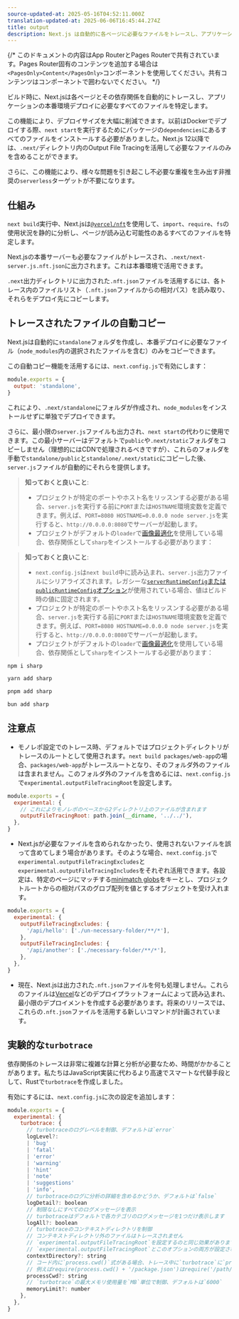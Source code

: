 ```yaml
---
source-updated-at: 2025-05-16T04:52:11.000Z
translation-updated-at: 2025-06-06T16:45:44.274Z
title: output
description: Next.js は自動的に各ページに必要なファイルをトレースし、アプリケーションのデプロイを容易にします。その仕組みについて学びましょう。
---
```


{/* このドキュメントの内容はApp RouterとPages Routerで共有されています。Pages Router固有のコンテンツを追加する場合は`<PagesOnly>Content</PagesOnly>`コンポーネントを使用してください。共有コンテンツはコンポーネントで囲わないでください。 */}

ビルド時に、Next.jsは各ページとその依存関係を自動的にトレースし、アプリケーションの本番環境デプロイに必要なすべてのファイルを特定します。

この機能により、デプロイサイズを大幅に削減できます。以前はDockerでデプロイする際、`next start`を実行するためにパッケージの`dependencies`にあるすべてのファイルをインストールする必要がありました。Next.js 12以降では、`.next/`ディレクトリ内のOutput File Tracingを活用して必要なファイルのみを含めることができます。

さらに、この機能により、様々な問題を引き起こし不必要な重複を生み出す非推奨の`serverless`ターゲットが不要になります。

## 仕組み

`next build`実行中、Next.jsは[`@vercel/nft`](https://github.com/vercel/nft)を使用して、`import`、`require`、`fs`の使用状況を静的に分析し、ページが読み込む可能性のあるすべてのファイルを特定します。

Next.jsの本番サーバーも必要なファイルがトレースされ、`.next/next-server.js.nft.json`に出力されます。これは本番環境で活用できます。

`.next`出力ディレクトリに出力された`.nft.json`ファイルを活用するには、各トレース内のファイルリスト（`.nft.json`ファイルからの相対パス）を読み取り、それらをデプロイ先にコピーします。

## トレースされたファイルの自動コピー

Next.jsは自動的に`standalone`フォルダを作成し、本番デプロイに必要なファイル（`node_modules`内の選択されたファイルを含む）のみをコピーできます。

この自動コピー機能を活用するには、`next.config.js`で有効にします：

```js filename="next.config.js"
module.exports = {
  output: 'standalone',
}
```

これにより、`.next/standalone`にフォルダが作成され、`node_modules`をインストールせずに単独でデプロイできます。

さらに、最小限の`server.js`ファイルも出力され、`next start`の代わりに使用できます。この最小サーバーはデフォルトで`public`や`.next/static`フォルダをコピーしません（理想的にはCDNで処理されるべきですが）、これらのフォルダを手動で`standalone/public`と`standalone/.next/static`にコピーした後、`server.js`ファイルが自動的にそれらを提供します。

<AppOnly>

> **知っておくと良いこと**:
>
> - プロジェクトが特定のポートやホスト名をリッスンする必要がある場合、`server.js`を実行する前に`PORT`または`HOSTNAME`環境変数を定義できます。例えば、`PORT=8080 HOSTNAME=0.0.0.0 node server.js`を実行すると、`http://0.0.0.0:8080`でサーバーが起動します。
> - プロジェクトがデフォルトの`loader`で[画像最適化](/docs/app/building-your-application/optimizing/images)を使用している場合、依存関係として`sharp`をインストールする必要があります：

</AppOnly>

<PagesOnly>

> **知っておくと良いこと**:
>
> - `next.config.js`は`next build`中に読み込まれ、`server.js`出力ファイルにシリアライズされます。レガシーな[`serverRuntimeConfig`または`publicRuntimeConfig`オプション](/docs/pages/api-reference/next-config-js/runtime-configuration)が使用されている場合、値はビルド時の値に固定されます。
> - プロジェクトが特定のポートやホスト名をリッスンする必要がある場合、`server.js`を実行する前に`PORT`または`HOSTNAME`環境変数を定義できます。例えば、`PORT=8080 HOSTNAME=0.0.0.0 node server.js`を実行すると、`http://0.0.0.0:8080`でサーバーが起動します。
> - プロジェクトがデフォルトの`loader`で[画像最適化](/docs/pages/building-your-application/optimizing/images)を使用している場合、依存関係として`sharp`をインストールする必要があります：

</PagesOnly>

```bash filename="Terminal"
npm i sharp
```

```bash filename="Terminal"
yarn add sharp
```

```bash filename="Terminal"
pnpm add sharp
```

```bash filename="Terminal"
bun add sharp
```

## 注意点

- モノレポ設定でのトレース時、デフォルトではプロジェクトディレクトリがトレースのルートとして使用されます。`next build packages/web-app`の場合、`packages/web-app`がトレースルートとなり、そのフォルダ外のファイルは含まれません。このフォルダ外のファイルを含めるには、`next.config.js`で`experimental.outputFileTracingRoot`を設定します。

```js filename="packages/web-app/next.config.js"
module.exports = {
  experimental: {
    // これによりモノレポのベースから2ディレクトリ上のファイルが含まれます
    outputFileTracingRoot: path.join(__dirname, '../../'),
  },
}
```

- Next.jsが必要なファイルを含められなかったり、使用されないファイルを誤って含めてしまう場合があります。そのような場合、`next.config.js`で`experimental.outputFileTracingExcludes`と`experimental.outputFileTracingIncludes`をそれぞれ活用できます。各設定は、特定のページにマッチする[minimatch globs](https://www.npmjs.com/package/minimatch)をキーとし、プロジェクトルートからの相対パスのグロブ配列を値とするオブジェクトを受け入れます。

```js filename="next.config.js"
module.exports = {
  experimental: {
    outputFileTracingExcludes: {
      '/api/hello': ['./un-necessary-folder/**/*'],
    },
    outputFileTracingIncludes: {
      '/api/another': ['./necessary-folder/**/*'],
    },
  },
}
```

- 現在、Next.jsは出力された`.nft.json`ファイルを何も処理しません。これらのファイルは[Vercel](https://vercel.com)などのデプロイプラットフォームによって読み込まれ、最小限のデプロイメントを作成する必要があります。将来のリリースでは、これらの`.nft.json`ファイルを活用する新しいコマンドが計画されています。

## 実験的な`turbotrace`

依存関係のトレースは非常に複雑な計算と分析が必要なため、時間がかかることがあります。私たちはJavaScript実装に代わるより高速でスマートな代替手段として、Rustで`turbotrace`を作成しました。

有効にするには、`next.config.js`に次の設定を追加します：

```js filename="next.config.js"
module.exports = {
  experimental: {
    turbotrace: {
      // turbotraceのログレベルを制御、デフォルトは`error`
      logLevel?:
      | 'bug'
      | 'fatal'
      | 'error'
      | 'warning'
      | 'hint'
      | 'note'
      | 'suggestions'
      | 'info',
      // turbotraceのログに分析の詳細を含めるかどうか、デフォルトは`false`
      logDetail?: boolean
      // 制限なしにすべてのログメッセージを表示
      // turbotraceはデフォルトで各カテゴリのログメッセージを1つだけ表示します
      logAll?: boolean
      // turbotraceのコンテキストディレクトリを制御
      // コンテキストディレクトリ外のファイルはトレースされません
      // `experimental.outputFileTracingRoot`を設定するのと同じ効果があります
      // `experimental.outputFileTracingRoot`とこのオプションの両方が設定されている場合、`experimental.turbotrace.contextDirectory`が使用されます
      contextDirectory?: string
      // コード内に`process.cwd()`式がある場合、トレース中に`turbotrace`に`process.cwd()`の値を伝えるためにこのオプションを設定できます
      // 例えばrequire(process.cwd() + '/package.json')はrequire('/path/to/cwd/package.json')としてトレースされます
      processCwd?: string
      // `turbotrace`の最大メモリ使用量を`MB`単位で制御、デフォルトは`6000`
      memoryLimit?: number
    },
  },
}
```